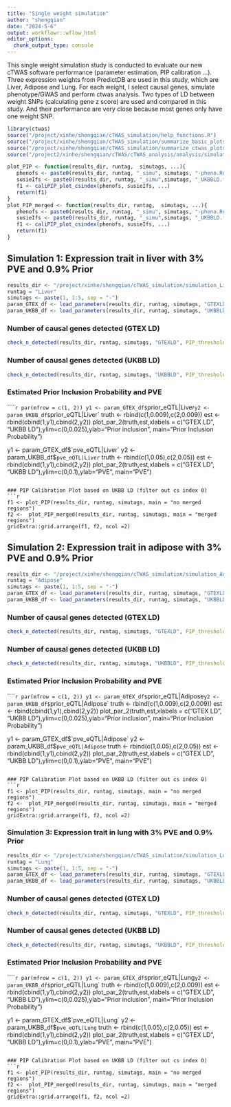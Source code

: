 ```yaml
---
title: "Single weight simulation"
author: "shengqian"
date: "2024-5-6"
output: workflowr::wflow_html
editor_options:
  chunk_output_type: console
---
```


This single weight simulation study is conducted to evaluate our new cTWAS software performance (parameter estimation, PIP calibration ...). Three expression weights from PredictDB are used in this study, which are Liver, Adipose and Lung. For each weight, I select causal genes, simulate phenotype/GWAS and perform ctwas analysis. Two types of LD between weight SNPs (calculating gene z score) are used and compared in this study. And their performance are very close because most genes only have one weight SNP.  

```r
library(ctwas)
source("/project/xinhe/shengqian/cTWAS_simulation/help_functions.R")
source("/project/xinhe/shengqian/cTWAS_simulation/summarize_basic_plots.R")
source("/project/xinhe/shengqian/cTWAS_simulation/summarize_ctwas_plots.R")
source("/project2/xinhe/shengqian/cTWAS/cTWAS_analysis/analysis/simulation_help_functions.R")

plot_PIP <- function(results_dir, runtag,  simutags, ...){
   phenofs <- paste0(results_dir, runtag, "_simu", simutags, "-pheno.Rd")
   susieIfs <- paste0(results_dir, runtag, "_simu",simutags, "_UKBBLD.finemap_regions.res.RDS")
   f1 <- caliPIP_plot_csindex(phenofs, susieIfs, ...) 
   return(f1)
}
plot_PIP_merged <- function(results_dir, runtag,  simutags, ...){
   phenofs <- paste0(results_dir, runtag, "_simu", simutags, "-pheno.Rd")
   susieIfs <- paste0(results_dir, runtag, "_simu",simutags, "_UKBBLD.finemap_merged_regions.res.RDS")
   f1 <- caliPIP_plot_csindex(phenofs, susieIfs, ...) 
   return(f1)
}
```


## Simulation 1: Expression trait in liver with 3% PVE and 0.9% Prior

```r
results_dir <- "/project/xinhe/shengqian/cTWAS_simulation/simulation_Liver_expression/"
runtag = "Liver"
simutags <- paste(1, 1:5, sep = "-")
param_GTEX_df <- load_parameters(results_dir, runtag, simutags, "GTEXLD")
param_UKBB_df <- load_parameters(results_dir, runtag, simutags, "UKBBLD")
```

### Number of causal genes detected (GTEX LD)
```r
check_n_detected(results_dir, runtag, simutags, "GTEXLD", PIP_threshold = 0.8)
```

### Number of causal genes detected (UKBB LD)
```r
check_n_detected(results_dir, runtag, simutags, "UKBBLD", PIP_threshold = 0.8)
```

### Estimated Prior Inclusion Probability and PVE
`````r
par(mfrow = c(1, 2))
y1 <- param_GTEX_df$`prior_eQTL|Liver`
y2 <- param_UKBB_df$`prior_eQTL|Liver`
truth <- rbind(c(1,0.009),c(2,0.009))
est <- rbind(cbind(1,y1),cbind(2,y2))
plot_par_2(truth,est,xlabels = c("GTEX LD", "UKBB LD"),ylim=c(0,0.025),ylab="Prior inclusion", main="Prior Inclusion Probability")

y1 <- param_GTEX_df$`pve_eQTL|Liver`
y2 <- param_UKBB_df$`pve_eQTL|Liver`
truth <- rbind(c(1,0.05),c(2,0.05))
est <- rbind(cbind(1,y1),cbind(2,y2))
plot_par_2(truth,est,xlabels = c("GTEX LD", "UKBB LD"),ylim=c(0,0.1),ylab="PVE", main="PVE")
```

### PIP Calibration Plot based on UKBB LD (filter out cs index 0)
```r
f1 <- plot_PIP(results_dir, runtag, simutags, main = "no merged regions")
f2 <-  plot_PIP_merged(results_dir, runtag, simutags, main = "merged regions")
gridExtra::grid.arrange(f1, f2, ncol =2)
```


## Simulation 2: Expression trait in adipose with 3% PVE and 0.9% Prior

```r
results_dir <- "/project/xinhe/shengqian/cTWAS_simulation/simulation_Adipose_expression/"
runtag = "Adipose"
simutags <- paste(1, 1:5, sep = "-")
param_GTEX_df <- load_parameters(results_dir, runtag, simutags, "GTEXLD")
param_UKBB_df <- load_parameters(results_dir, runtag, simutags, "UKBBLD")
```

### Number of causal genes detected (GTEX LD)
```r
check_n_detected(results_dir, runtag, simutags, "GTEXLD", PIP_threshold = 0.8)
```

### Number of causal genes detected (UKBB LD)
```r
check_n_detected(results_dir, runtag, simutags, "UKBBLD", PIP_threshold = 0.8)
```

### Estimated Prior Inclusion Probability and PVE
`````r
par(mfrow = c(1, 2))
y1 <- param_GTEX_df$`prior_eQTL|Adipose`
y2 <- param_UKBB_df$`prior_eQTL|Adipose`
truth <- rbind(c(1,0.009),c(2,0.009))
est <- rbind(cbind(1,y1),cbind(2,y2))
plot_par_2(truth,est,xlabels = c("GTEX LD", "UKBB LD"),ylim=c(0,0.025),ylab="Prior inclusion", main="Prior Inclusion Probability")

y1 <- param_GTEX_df$`pve_eQTL|Adipose`
y2 <- param_UKBB_df$`pve_eQTL|Adipose`
truth <- rbind(c(1,0.05),c(2,0.05))
est <- rbind(cbind(1,y1),cbind(2,y2))
plot_par_2(truth,est,xlabels = c("GTEX LD", "UKBB LD"),ylim=c(0,0.1),ylab="PVE", main="PVE")
```

### PIP Calibration Plot based on UKBB LD (filter out cs index 0)
```r
f1 <- plot_PIP(results_dir, runtag, simutags, main = "no merged regions")
f2 <-  plot_PIP_merged(results_dir, runtag, simutags, main = "merged regions")
gridExtra::grid.arrange(f1, f2, ncol =2)
```

### Simulation 3: Expression trait in lung with 3% PVE and 0.9% Prior

```r
results_dir <- "/project/xinhe/shengqian/cTWAS_simulation/simulation_Lung_expression/"
runtag = "Lung"
simutags <- paste(1, 1:5, sep = "-")
param_GTEX_df <- load_parameters(results_dir, runtag, simutags, "GTEXLD")
param_UKBB_df <- load_parameters(results_dir, runtag, simutags, "UKBBLD")
```

### Number of causal genes detected (GTEX LD)
```r
check_n_detected(results_dir, runtag, simutags, "GTEXLD", PIP_threshold = 0.8)
```

### Number of causal genes detected (UKBB LD)
```r
check_n_detected(results_dir, runtag, simutags, "UKBBLD", PIP_threshold = 0.8)
```

### Estimated Prior Inclusion Probability and PVE
`````r
par(mfrow = c(1, 2))
y1 <- param_GTEX_df$`prior_eQTL|Lung`
y2 <- param_UKBB_df$`prior_eQTL|Lung`
truth <- rbind(c(1,0.009),c(2,0.009))
est <- rbind(cbind(1,y1),cbind(2,y2))
plot_par_2(truth,est,xlabels = c("GTEX LD", "UKBB LD"),ylim=c(0,0.025),ylab="Prior inclusion", main="Prior Inclusion Probability")

y1 <- param_GTEX_df$`pve_eQTL|Lung`
y2 <- param_UKBB_df$`pve_eQTL|Lung`
truth <- rbind(c(1,0.05),c(2,0.05))
est <- rbind(cbind(1,y1),cbind(2,y2))
plot_par_2(truth,est,xlabels = c("GTEX LD", "UKBB LD"),ylim=c(0,0.1),ylab="PVE", main="PVE")
```

### PIP Calibration Plot based on UKBB LD (filter out cs index 0)
```r
f1 <- plot_PIP(results_dir, runtag, simutags, main = "no merged regions")
f2 <-  plot_PIP_merged(results_dir, runtag, simutags, main = "merged regions")
gridExtra::grid.arrange(f1, f2, ncol =2)
```
